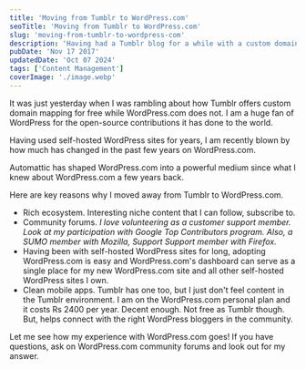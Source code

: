 ```yaml
---
title: 'Moving from Tumblr to WordPress.com'
seoTitle: 'Moving from Tumblr to WordPress.com'
slug: 'moving-from-tumblr-to-wordpress-com'
description: 'Having had a Tumblr blog for a while with a custom domain, I am moving to'
pubDate: 'Nov 17 2017'
updatedDate: 'Oct 07 2024'
tags: ['Content Management']
coverImage: './image.webp'
---
```


It was just yesterday when I was rambling about how Tumblr offers custom domain mapping for free while WordPress.com does not. I am a huge fan of WordPress for the open-source contributions it has done to the world.

Having used self-hosted WordPress sites for years, I am recently blown by how much has changed in the past few years on WordPress.com.

Automattic has shaped WordPress.com into a powerful medium since what I knew about WordPress.com a few years back.

Here are key reasons why I moved away from Tumblr to WordPress.com.

- Rich ecosystem. Interesting niche content that I can follow, subscribe to.
- Community forums. _I love volunteering as a customer support member. Look at my participation with Google Top Contributors program. Also, a SUMO member with Mozilla, Support Support member with Firefox._
- Having been with self-hosted WordPress sites for long, adopting WordPress.com is easy and WordPress.com's dashboard can serve as a single place for my new WordPress.com site and all other self-hosted WordPress sites I own.
- Clean mobile apps. Tumblr has one too, but I just don't feel content in the Tumblr environment.
  I am on the WordPress.com personal plan and it costs Rs 2400 per year. Decent enough. Not free as Tumblr though. But, helps connect with the right WordPress bloggers in the community.

Let me see how my experience with WordPress.com goes! If you have questions, ask on WordPress.com community forums and look out for my answer.
